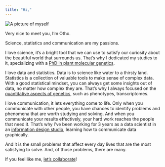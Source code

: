 ```yaml
---
title: "Hi,"
---
```


<img src="img/id-pic.jpg" alt="A picture of myself" id="my-pic"/>

Very nice to meet you, I'm Otho.

Science, statistics and communication are my passions.

I love science, it's a bright tool that we can use to satisfy our curiosity about the beautiful world that surrounds us. That's why I dedicated my studies to it, specializing with a [PhD in plant molecular genetics](cv.html#phd-candidate).

I love data and statistics. Data is to science like water to a thirsty land. Statistics is a collection of valuable tools to make sense of complex data. With a good statistical mindset, you can always get some insights out of data, no matter how complex they are. That's why I always focused on the [quantitative aspects of genetics](projects.html#fluidigr), such as phenotypes, transcriptomes.

I love communication, it lets everything come to life. Only when you communicate with other people, you have chances to identify problems and phenomena that are worth studying and solving. And when you communicate your results effectively, your hard work reaches the people that need it. That's why I've been working for 3 years as a data scientist in an [information design studio](cv.html#data-scientist), learning how to communicate data graphically.

And it is the small problems that affect every day lives that are the most satisfying to solve. And, of those problems, there are many.

If you feel like me, [let's collaborate](hire-me.html)!

